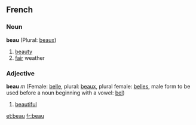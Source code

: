 ==French==
===Noun===
'''beau''' (Plural: [[beaux]])

# [[beauty]]
# [[fair]] weather

===Adjective===
'''beau''' ''m'' (Female: [[belle]], plural: [[beaux]], plural female: [[belles]], male form to be used before a noun beginning with a vowel: [[bel]])

# [[beautiful]]

[[et:beau]]
[[fr:beau]]